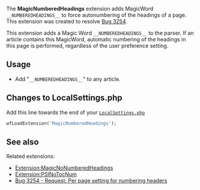 The '''MagicNumberedHeadings''' extension adds MagicWord <tt>__NUMBEREDHEADINGS__</tt> to force autonumbering of the headings of a page. This extension was created to resolve [https://bugzilla.wikimedia.org/3254 Bug 3254].

This extension adds a Magic Word <tt>__NUMBEREDHEADINGS__</tt> to the parser. If an article contains this MagicWord, automatic numbering of the headings in this page is performed, regardless of the user preference setting.

== Usage ==
* Add "<tt>__NUMBEREDHEADINGS_&#x5f;</tt>" to any article.

== Changes to LocalSettings.php ==
Add this line towards the end of your
<tt>[https://mediawiki.org/wiki/Manual:LocalSettings.php LocalSettings.php]</tt>
<source lang="php">wfLoadExtension('MagicNumberedHeadings');</source>


== See also ==
Related extensions:
* [https://mediawiki.org/wiki/Extension:MagicNoNumberedHeadings Extension:MagicNoNumberedHeadings]
* [https://mediawiki.org/wiki/Extension:PSINoTocNum Extension:PSINoTocNum]
* [https://bugzilla.wikimedia.org/3254 Bug 3254 - Request: Per page setting for numbering headers]
